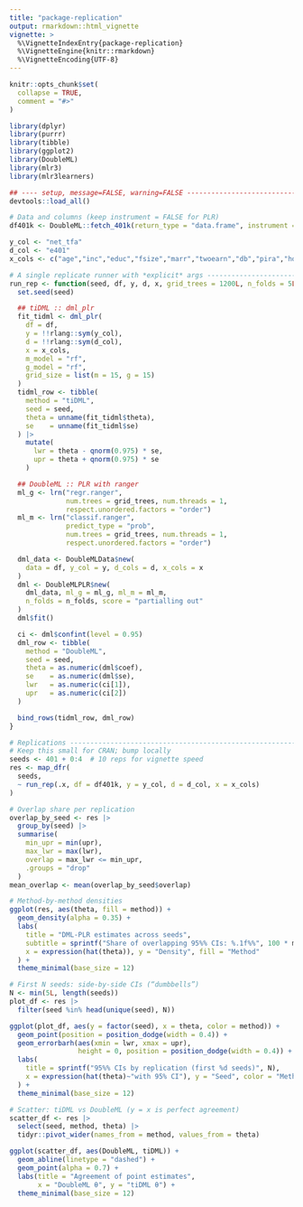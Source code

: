 ```yaml
---
title: "package-replication"
output: rmarkdown::html_vignette
vignette: >
  %\VignetteIndexEntry{package-replication}
  %\VignetteEngine{knitr::rmarkdown}
  %\VignetteEncoding{UTF-8}
---
```


```r
knitr::opts_chunk$set(
  collapse = TRUE,
  comment = "#>"
)
```

```r
library(dplyr)
library(purrr)
library(tibble)
library(ggplot2)
library(DoubleML)
library(mlr3)
library(mlr3learners)
```


```r
## ---- setup, message=FALSE, warning=FALSE --------------------------------
devtools::load_all()

# Data and columns (keep instrument = FALSE for PLR)
df401k <- DoubleML::fetch_401k(return_type = "data.frame", instrument = FALSE)

y_col <- "net_tfa"
d_col <- "e401"
x_cols <- c("age","inc","educ","fsize","marr","twoearn","db","pira","hown")

# A single replicate runner with *explicit* args ----------------------------
run_rep <- function(seed, df, y, d, x, grid_trees = 1200L, n_folds = 5L) {
  set.seed(seed)

  ## tiDML :: dml_plr
  fit_tidml <- dml_plr(
    df = df,
    y = !!rlang::sym(y_col),
    d = !!rlang::sym(d_col),
    x = x_cols,
    m_model = "rf",
    g_model = "rf",
    grid_size = list(m = 15, g = 15)
  )
  tidml_row <- tibble(
    method = "tiDML",
    seed = seed,
    theta = unname(fit_tidml$theta),
    se    = unname(fit_tidml$se)
  ) |>
    mutate(
      lwr = theta - qnorm(0.975) * se,
      upr = theta + qnorm(0.975) * se
    )

  ## DoubleML :: PLR with ranger
  ml_g <- lrn("regr.ranger",
              num.trees = grid_trees, num.threads = 1,
              respect.unordered.factors = "order")
  ml_m <- lrn("classif.ranger",
              predict_type = "prob",
              num.trees = grid_trees, num.threads = 1,
              respect.unordered.factors = "order")

  dml_data <- DoubleMLData$new(
    data = df, y_col = y, d_cols = d, x_cols = x
  )
  dml <- DoubleMLPLR$new(
    dml_data, ml_g = ml_g, ml_m = ml_m,
    n_folds = n_folds, score = "partialling out"
  )
  dml$fit()

  ci <- dml$confint(level = 0.95)
  dml_row <- tibble(
    method = "DoubleML",
    seed = seed,
    theta = as.numeric(dml$coef),
    se    = as.numeric(dml$se),
    lwr   = as.numeric(ci[1]),
    upr   = as.numeric(ci[2])
  )

  bind_rows(tidml_row, dml_row)
}

# Replications --------------------------------------------------------------
# Keep this small for CRAN; bump locally
seeds <- 401 + 0:4  # 10 reps for vignette speed
res <- map_dfr(
  seeds,
  ~ run_rep(.x, df = df401k, y = y_col, d = d_col, x = x_cols)
)

# Overlap share per replication
overlap_by_seed <- res |>
  group_by(seed) |>
  summarise(
    min_upr = min(upr),
    max_lwr = max(lwr),
    overlap = max_lwr <= min_upr,
    .groups = "drop"
  )
mean_overlap <- mean(overlap_by_seed$overlap)

# Method-by-method densities
ggplot(res, aes(theta, fill = method)) +
  geom_density(alpha = 0.35) +
  labs(
    title = "DML-PLR estimates across seeds",
    subtitle = sprintf("Share of overlapping 95%% CIs: %.1f%%", 100 * mean_overlap),
    x = expression(hat(theta)), y = "Density", fill = "Method"
  ) +
  theme_minimal(base_size = 12)

# First N seeds: side-by-side CIs (“dumbbells”)
N <- min(5L, length(seeds))
plot_df <- res |>
  filter(seed %in% head(unique(seed), N))

ggplot(plot_df, aes(y = factor(seed), x = theta, color = method)) +
  geom_point(position = position_dodge(width = 0.4)) +
  geom_errorbarh(aes(xmin = lwr, xmax = upr),
                 height = 0, position = position_dodge(width = 0.4)) +
  labs(
    title = sprintf("95%% CIs by replication (first %d seeds)", N),
    x = expression(hat(theta)~"with 95% CI"), y = "Seed", color = "Method"
  ) +
  theme_minimal(base_size = 12)

# Scatter: tiDML vs DoubleML (y = x is perfect agreement)
scatter_df <- res |>
  select(seed, method, theta) |>
  tidyr::pivot_wider(names_from = method, values_from = theta)

ggplot(scatter_df, aes(DoubleML, tiDML)) +
  geom_abline(linetype = "dashed") +
  geom_point(alpha = 0.7) +
  labs(title = "Agreement of point estimates",
       x = "DoubleML θ", y = "tiDML θ") +
  theme_minimal(base_size = 12)

```
